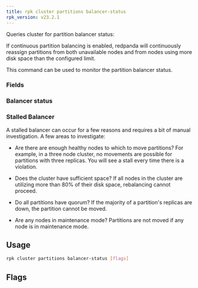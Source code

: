 ```yaml
---
title: rpk cluster partitions balancer-status
rpk_version: v23.2.1
---
```


<head>
  <meta name="title" content="rpk cluster partitions balancer-status | Redpanda Docs" />
  <meta name="description" content="rpk cluster partitions balancer-status" />
  <link rel="canonical" href="https://docs.redpanda.com/docs/reference/rpk/rpk-cluster/rpk-cluster-partitions-balancer-status/" />
</head>

Queries cluster for partition balancer status:

If continuous partition balancing is enabled, redpanda will continuously
reassign partitions from both unavailable nodes and from nodes using more disk
space than the configured limit.

This command can be used to monitor the partition balancer status.

### Fields

<!--
[cols=",",]
|===
|Field |Description

|`Status` |Either off, ready, starting, in progress, or stalled.

|`Seconds Since Last Tick` |The last time the partition balancer ran.

|`Current Reassignments Count` |Current number of partition
reassignments in progress.

|`Unavailable Nodes` |The nodes that have been unavailable after a time
set by the `partition_autobalancing_node_availability_timeout_sec`
cluster property.

|`Over Disk Limit Nodes` |The nodes that surpassed the threshold of used
disk percentage specified in the
`partition_autobalancing_max_disk_usage_percent` cluster property.
|===

-->

### Balancer status

<!--
[cols=",",]
|===
|Balancer status |Description

|`off` |The balancer is disabled.

|`ready` |The balancer is active but there is nothing to do

|`starting` |The balancer is starting but has not run yet.

|`in_progress` |The balancer is active and is in the process of
scheduling partition movements.

|`stalled` |Violations have been detected and the balancer cannot
correct them.
|===

-->

### Stalled Balancer

A stalled balancer can occur for a few reasons and requires a bit of manual
investigation. A few areas to investigate:

- Are there are enough healthy nodes to which to move partitions? For example,
  in a three node cluster, no movements are possible for partitions with three
  replicas. You will see a stall every time there is a violation.

- Does the cluster have sufficient space? If all nodes in the cluster are
  utilizing more than 80% of their disk space, rebalancing cannot proceed.

- Do all partitions have quorum? If the majority of a partition's replicas are
  down, the partition cannot be moved.

- Are any nodes in maintenance mode? Partitions are not moved if any node is in
  maintenance mode.

## Usage

```bash
rpk cluster partitions balancer-status [flags]
```

## Flags

<!--
[cols=",,",]
|===
|*Value* |*Type* |*Description*

|-h, --help |- |Help for balancer-status.

|--config |string |Redpanda or rpk config file; default search paths are
~/.config/rpk/rpk.yaml, $PWD, and /etc/redpanda/`redpanda.yaml`.

|-X, --config-opt |stringArray |Override rpk configuration settings; '-X
help' for detail or '-X list' for terser detail.

|--profile |string |rpk profile to use.

|-v, --verbose |- |Enable verbose logging.
|===

-->
